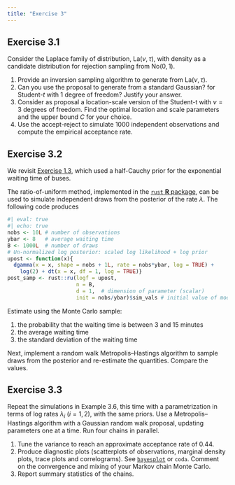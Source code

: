 ```yaml
---
title: "Exercise 3"
---
```



## Exercise 3.1

Consider the Laplace family of distribution, $\mathsf{La}(\nu, \tau)$, with density
\begin{align*}
g(x; \nu, \tau) = \frac{1}{2\tau} \exp\left(- \frac{|x-\nu|}{\tau}\right), \qquad \nu \in \mathbb{R}, \tau > 0
\end{align*}
as a candidate distribution for rejection sampling from $\mathsf{No}(0,1)$.

1. Provide an inversion sampling algorithm to generate from $\mathsf{La}(\nu, \tau)$.
2. Can you use the proposal to generate from a standard Gaussian? for Student-$t$ with 1 degree of freedom? Justify your answer.
3. Consider as proposal a location-scale version of the Student-t with $\nu=3$
 degrees of freedom. Find the optimal location and scale parameters and the upper bound $C$ for your choice.
4. Use the accept-reject to simulate 1000 independent observations and compute the empirical acceptance rate.


## Exercise 3.2

We revisit [Exercise 1.3](/exercises/01-exercise.html#exercice-1.3), which used a half-Cauchy prior for the exponential waiting time of buses.

The ratio-of-uniform method, implemented in the [`rust` **R** package](https://paulnorthrop.github.io/rust/index.html), can be used to simulate independent draws from the posterior of the rate $\lambda$.
The following code produces 
```r
#| eval: true
#| echo: true
nobs <- 10L # number of observations
ybar <- 8   # average waiting time
B <- 1000L  # number of draws
# Un-normalized log posterior: scaled log likelihood + log prior
upost <- function(x){ 
  dgamma(x = x, shape = nobs + 1L, rate = nobs*ybar, log = TRUE) +
    log(2) + dt(x = x, df = 1, log = TRUE)}
post_samp <- rust::ru(logf = upost, 
                      n = B, 
                      d = 1,  # dimension of parameter (scalar)
                      init = nobs/ybar)$sim_vals # initial value of mode
```

Estimate using the Monte Carlo sample:

1. the probability that the waiting time is between 3 and 15 minutes
2. the average waiting time
3. the standard deviation of the waiting time


Next, implement a random walk Metropolis--Hastings algorithm to sample draws from the posterior and re-estimate the quantities. Compare the values.

## Exercise 3.3

Repeat the simulations in Example 3.6, this time with a parametrization in terms of log rates $\lambda_i$ $(i=1,2)$, with the same priors. Use a Metropolis--Hastings algorithm with a Gaussian random walk proposal, updating parameters one at a time. Run four chains in parallel.


1. Tune the variance to reach an approximate acceptance rate of 0.44.
2. Produce diagnostic plots (scatterplots of observations, marginal density plots, trace plots and correlograms). See [`bayesplot`](http://mc-stan.org/bayesplot/articles/plotting-mcmc-draws.html) or `coda`. Comment on  the convergence and mixing of your Markov chain Monte Carlo.
3. Report summary statistics of the chains.


